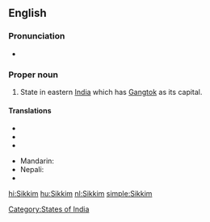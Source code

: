 ==English==

===Pronunciation===
*{{IPA|/ˈsik.im/}}

===Proper noun===
{{en-proper noun}}

# State in eastern [[India]] which has [[Gangtok]] as its capital.
{{rft|fragment=Sikkim}}

====Translations====
{{trans-top|state in eastern India which has Gangtok as its capital}}
* {{trreq|Bengali}}
* {{trreq|Dzongkha}}
* {{trreq|Hindi}}
{{trans-mid}}
* Mandarin: {{t|cmn|錫金|tr=Xī​jīn​|sc=Hani}}
* Nepali: {{t+|ne|सिक्किम|sc=Deva|xs=Nepali}}
* {{trreq|Tibetan}}
{{trans-bottom}}

[[Category:States of India]]

[[hi:Sikkim]]
[[hu:Sikkim]]
[[nl:Sikkim]]
[[simple:Sikkim]]